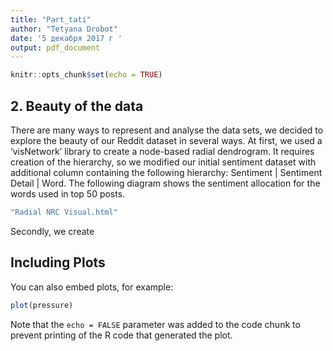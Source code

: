 ```yaml
---
title: "Part_tati"
author: "Tetyana Drobot"
date: '5 декабря 2017 г '
output: pdf_document
---
```


```r
knitr::opts_chunk$set(echo = TRUE)
```

## 2. Beauty of the data

There are many ways to represent and analyse the data sets, we decided to explore the beauty of our Reddit dataset in several ways. At first, we used a 'visNetwork' library to  create a node-based radial dendrogram. It requires creation of the hierarchy, so we modified our initial sentiment dataset with additional column containing the following hierarchy: Sentiment | Sentiment Detail | Word. The following diagram shows the sentiment allocation for the words used in top 50 posts. 


```r
"Radial NRC Visual.html"
```

Secondly, we create 

## Including Plots

You can also embed plots, for example:

```r
plot(pressure)
```

Note that the `echo = FALSE` parameter was added to the code chunk to prevent printing of the R code that generated the plot.
